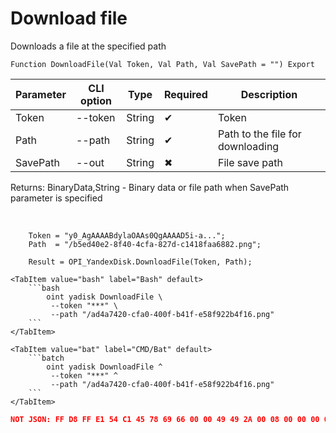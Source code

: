 ﻿---
sidebar_position: 7
---


# Download file
 Downloads a file at the specified path



`Function DownloadFile(Val Token, Val Path, Val SavePath = "") Export`

  | Parameter | CLI option | Type | Required | Description |
  |-|-|-|-|-|
  | Token | --token | String | &#x2714; | Token |
  | Path | --path | String | &#x2714; | Path to the file for downloading |
  | SavePath | --out | String | &#x2716; | File save path |

  
  Returns:  BinaryData,String - Binary data or file path when SavePath parameter is specified

<br/>




```bsl title="1C:Enterprise/OneScript code example"
    Token = "y0_AgAAAABdylaOAAs0QgAAAAD5i-a...";
    Path  = "/b5ed40e2-8f40-4cfa-827d-c1418faa6882.png";

    Result = OPI_YandexDisk.DownloadFile(Token, Path);
```
 

 <Tabs>
  
    <TabItem value="bash" label="Bash" default>
        ```bash
            oint yadisk DownloadFile \
             --token "***" \
             --path "/ad4a7420-cfa0-400f-b41f-e58f922b4f16.png"
        ```
    </TabItem>
  
    <TabItem value="bat" label="CMD/Bat" default>
        ```batch
            oint yadisk DownloadFile ^
             --token "***" ^
             --path "/ad4a7420-cfa0-400f-b41f-e58f922b4f16.png"
        ```
    </TabItem>
</Tabs>


```json title="Result"
NOT JSON: FF D8 FF E1 54 C1 45 78 69 66 00 00 49 49 2A 00 08 00 00 00 0B 00 0E 01 02 00 20 00 00 00 92 00 00 00 0F 01 02 00 05 00 00 00 B2 00 00 00 10 01 02 00 07 00 00 00 B8 00 00 00 12 01 03 00 01 00…
```
